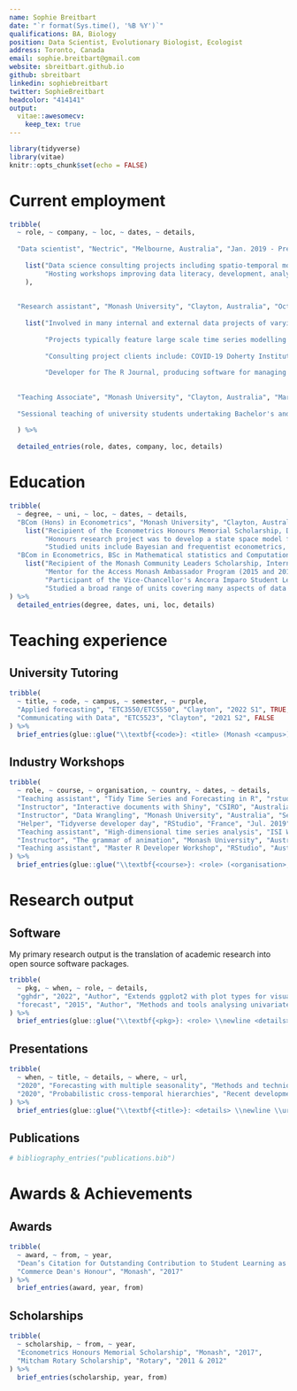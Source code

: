 ```yaml
---
name: Sophie Breitbart
date: "`r format(Sys.time(), '%B %Y')`"
qualifications: BA, Biology
position: Data Scientist, Evolutionary Biologist, Ecologist
address: Toronto, Canada
email: sophie.breitbart@gmail.com
website: sbreitbart.github.io
github: sbreitbart
linkedin: sophiebreitbart
twitter: SophieBreitbart
headcolor: "414141"
output: 
  vitae::awesomecv:
    keep_tex: true
---
```


```r
library(tidyverse)
library(vitae)
knitr::opts_chunk$set(echo = FALSE)
```

# Current employment

```r
tribble(
  ~ role, ~ company, ~ loc, ~ dates, ~ details,
  
  "Data scientist", "Nectric", "Melbourne, Australia", "Jan. 2019 - Present", 
  
    list("Data science consulting projects including spatio-temporal modelling, and large scale forecasting.",
         "Hosting workshops improving data literacy, development, analysis and modelling capabilities."
    ),
  
  
  "Research assistant", "Monash University", "Clayton, Australia", "Oct. 2015 - Present", 
  
    list("Involved in many internal and external data projects of varying size and complexity.", 
         
         "Projects typically feature large scale time series modelling or analysis, cross-sectional modelling and creating tools for improving workflows.",
         
         "Consulting project clients include: COVID-19 Doherty Institute, Huawei, Monash University, R Consortium, and the NSW Chief Scientist office.",
         
         "Developer for The R Journal, producing software for managing submitted articles and publishing them in both interactive HTML and static PDF."),
  
  
  "Teaching Associate", "Monash University", "Clayton, Australia", "Mar. 2016 - Present", 
  
  "Sessional teaching of university students undertaking Bachelor's and Master's degrees. Specific classes are listed in 'Teaching experience'."
  
  ) %>% 
  
  detailed_entries(role, dates, company, loc, details)
```

# Education

```r
tribble(
  ~ degree, ~ uni, ~ loc, ~ dates, ~ details,
  "BCom (Hons) in Econometrics", "Monash University", "Clayton, Australia", "Mar. 2017 - Nov. 2017", 
    list("Recipient of the Econometrics Honours Memorial Scholarship, Dean's Honour, Dean's Commendation, and best in class for 5 units.",
         "Honours research project was to develop a state space model for quickly forecasting time series with multiple seasonalities.",
         "Studied units include Bayesian and frequentist econometrics, advanced statistical modelling and computational science."),
  "BCom in Econometrics, BSc in Mathematical statistics and Computational Science", "Monash University", "Clayton, Australia", "Mar. 2013 - Nov. 2016", 
    list("Recipient of the Monash Community Leaders Scholarship, International Institute of Forecasters Award, and best in class for 4 units.",
         "Mentor for the Access Monash Ambassador Program (2015 and 2016)",
         "Participant of the Vice-Chancellor's Ancora Imparo Student Leadership Program (2014)",
         "Studied a broad range of units covering many aspects of data science. The three disciplines I majored in explored different perspectives for working with data.")
) %>% 
  detailed_entries(degree, dates, uni, loc, details)
```

# Teaching experience

## University Tutoring

```r
tribble(
  ~ title, ~ code, ~ campus, ~ semester, ~ purple,
  "Applied forecasting", "ETC3550/ETC5550", "Clayton", "2022 S1", TRUE,
  "Communicating with Data", "ETC5523", "Clayton", "2021 S2", FALSE
) %>% 
  brief_entries(glue::glue("\\textbf{<code>}: <title> (Monash <campus>)", .open = "<", .close = ">"), semester, .protect = FALSE)
```

\newpage

## Industry Workshops

```r
tribble(
  ~ role, ~ course, ~ organisation, ~ country, ~ dates, ~ details,
  "Teaching assistant", "Tidy Time Series and Forecasting in R", "rstudio::conf", "USA", "Jan. 2020", "Two day workshop with Rob Hyndman on forecasting using tidyverse workflows.",
  "Instructor", "Interactive documents with Shiny", "CSIRO", "Australia", "Nov. 2019", "Two day intermediate workshop on developing of shiny applications.",
  "Instructor", "Data Wrangling", "Monash University", "Australia", "Sep. 2019", "A short workshop in the 'R Workshops for Beginners' series on using tidyr and dplyr to wrangle data.",
  "Helper", "Tidyverse developer day", "RStudio", "France", "Jul. 2019", "A one day developer day where I helped R users resolve issues on tidyverse packages.",
  "Teaching assistant", "High-dimensional time series analysis", "ISI WSC", "Malaysia", "Aug. 2019", "One day short course with Rob Hyndman for analysing and forecasting large collections of time series.",
  "Instructor", "The grammar of animation", "Monash University", "Australia", "Mar. 2019", "A short workshop for NUMBAT group on creating animated graphics in R with the gganimate package.",
  "Teaching assistant", "Master R Developer Workshop", "RStudio", "Australia", "Dec. 2016", "A two day workshop with Hadley Wicham on programming with R and developing R packages.",
) %>% 
  brief_entries(glue::glue("\\textbf{<course>}: <role> (<organisation>, <country>) \\newline <details>", .open = "<", .close = ">"), paste0(dates, "\\newline"), .protect = FALSE)
```


# Research output
## Software

My primary research output is the translation of academic research into open source software packages.

```r
tribble(
  ~ pkg, ~ when, ~ role, ~ details,
  "gghdr", "2022", "Author", "Extends ggplot2 with plot types for visualising highest density regions.",
  "forecast", "2015", "Author", "Methods and tools analysing univariate time series data and producing model-based forecasts."
) %>% 
  brief_entries(glue::glue("\\textbf{<pkg>}: <role> \\newline <details>", .open = "<", .close = ">"), paste0(when, "\\newline"), .protect = FALSE)
```

<!-- ## Academic research -->

\newpage

## Presentations

```r
tribble(
  ~ when, ~ title, ~ details, ~ where, ~ url,
  "2020", "Forecasting with multiple seasonality", "Methods and techniques to multiple seasonal forecasting in R", "UK NHS", "https://slides.mitchelloharawild.com/nhs2020/",
  "2020", "Probabilistic cross-temporal hierarchies", "Recent developments of temporal reconciliation in fable.", "ISF", "https://slides.mitchelloharawild.com/isf2020/"
) %>% 
  brief_entries(glue::glue("\\textbf{<title>}: <details> \\newline \\url{<url>}", .open = "<", .close = ">"), when, .protect = FALSE)
```

## Publications

```r
# bibliography_entries("publications.bib")
```

<!-- # Data analysis projects -->

<!-- # Related interests -->
<!-- * Home automation -->
<!-- * Beekeeping -->
<!-- * Permaculture -->
<!-- * Electronics design -->
<!-- * Woodworking -->

<!-- # Relevant Skills -->
<!-- ```{r} -->
<!-- cvskill("Data Analysis", c("Visualisation", "Data Cleaning", "Forecasting", "Modelling", "Communication", "Inference", "Machine Learning", "Web Scraping")) -->
<!-- cvskill("Programming", c("R", "Python", "SQL", "Java", "C", "C++", "HTML/CSS", "TeX", "MATLAB")) -->
<!-- ``` -->

# Awards & Achievements
## Awards
```r
tribble(
  ~ award, ~ from, ~ year,
  "Dean’s Citation for Outstanding Contribution to Student Learning as a Teaching Associate", "Monash", "2021",
  "Commerce Dean's Honour", "Monash", "2017"
) %>%
  brief_entries(award, year, from)
```

## Scholarships
```r
tribble(
  ~ scholarship, ~ from, ~ year,
  "Econometrics Honours Memorial Scholarship", "Monash", "2017",
  "Mitcham Rotary Scholarship", "Rotary", "2011 & 2012"
) %>%
  brief_entries(scholarship, year, from)
```
